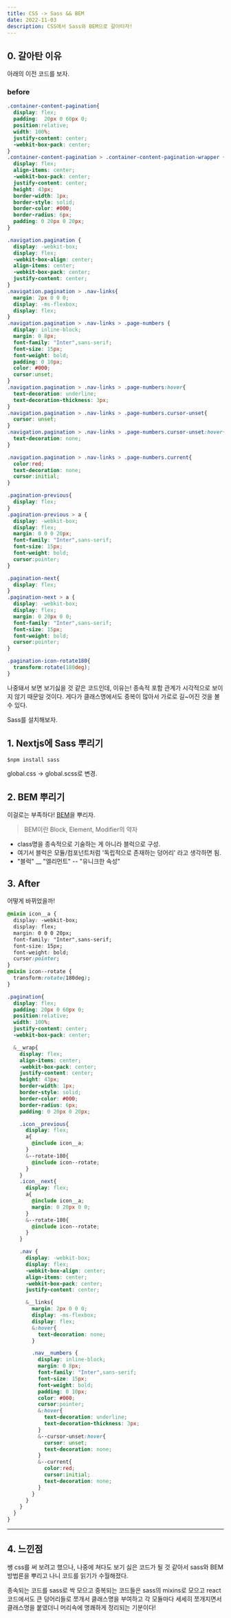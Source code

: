 ```yaml
---
title: CSS -> Sass && BEM
date: 2022-11-03
description: CSS에서 Sass와 BEM으로 갈아타자!
---
```


## 0. 갈아탄 이유
아래의 이전 코드를 보자.

### before
```css
.container-content-pagination{
  display: flex;
  padding:  20px 0 60px 0;
  position:relative;
  width: 100%;
  justify-content: center;
  -webkit-box-pack: center;
}
.container-content-pagination > .container-content-pagination-wrapper {
  display: flex;
  align-items: center;
  -webkit-box-pack: center;
  justify-content: center;
  height: 43px;
  border-width: 1px;
  border-style: solid;
  border-color: #000;
  border-radius: 6px;
  padding: 0 20px 0 20px;
}

.navigation.pagination {
  display: -webkit-box;
  display: flex;
  -webkit-box-align: center;
  align-items: center;
  -webkit-box-pack: center;
  justify-content: center;
}
.navigation.pagination > .nav-links{
  margin: 2px 0 0 0;
  display: -ms-flexbox;
  display: flex;
}
.navigation.pagination > .nav-links > .page-numbers {
  display: inline-block;
  margin: 0 8px;
  font-family: "Inter",sans-serif;
  font-size: 15px;
  font-weight: bold;
  padding: 0 10px;
  color: #000;
  cursor:unset;
}
.navigation.pagination > .nav-links > .page-numbers:hover{
  text-decoration: underline;
  text-decoration-thickness: 3px;
}
.navigation.pagination > .nav-links > .page-numbers.cursor-unset{
  cursor: unset;
}
.navigation.pagination > .nav-links > .page-numbers.cursor-unset:hover{
  text-decoration: none;
}

.navigation.pagination > .nav-links > .page-numbers.current{
  color:red;
  text-decoration: none;
  cursor:initial;
}

.pagination-previous{
  display: flex;
}
.pagination-previous > a {
  display: -webkit-box;
  display: flex;
  margin: 0 0 0 20px;
  font-family: "Inter",sans-serif;
  font-size: 15px;
  font-weight: bold;
  cursor:pointer;
}

.pagination-next{
  display: flex;
}
.pagination-next > a {
  display: -webkit-box;
  display: flex;
  margin: 0 20px 0 0;
  font-family: "Inter",sans-serif;
  font-size: 15px;
  font-weight: bold;
  cursor:pointer;
}

.pagination-icon-rotate180{
  transform:rotate(180deg);
}
```

나중돼서 보면 보기싫을 것 같은 코드인데, 이유는!
종속적 포함 관계가 시각적으로 보이지 않기 때문일 것이다.
게다가 클래스명에서도 중복이 많아서 가로로 길~어진 것을 볼 수 있다.

Sass를 설치해보자.


## 1. Nextjs에 Sass 뿌리기

```
$npm install sass
```

global.css -> global.scss로 변경.


## 2. BEM 뿌리기
이걸로는 부족하다!
[BEM](https://velog.io/@nemo/bem)을 뿌리자.

> BEM이란 Block, Element, Modifier의 약자
- class명을 종속적으로 기술하는 게 아니라 블럭으로 구성.
- 여기서 블럭은 모듈/컴포넌트처럼 '독립적으로 존재하는 덩어리' 라고 생각하면 됨.
- "블럭" __ "엘리먼트" -- "유니크한 속성"


## 3. After
어떻게 바뀌었을까!

```css
@mixin icon__a {
  display: -webkit-box;
  display: flex;
  margin: 0 0 0 20px;
  font-family: "Inter",sans-serif;
  font-size: 15px;
  font-weight: bold;
  cursor:pointer;
}
@mixin icon--rotate {
  transform:rotate(180deg);
}

.pagination{
  display: flex;
  padding: 20px 0 60px 0;
  position:relative;
  width: 100%;
  justify-content: center;
  -webkit-box-pack: center;

  &__wrap{
    display: flex;
    align-items: center;
    -webkit-box-pack: center;
    justify-content: center;
    height: 43px;
    border-width: 1px;
    border-style: solid;
    border-color: #000;
    border-radius: 6px;
    padding: 0 20px 0 20px;

    .icon__previous{
      display: flex;
      a{
        @include icon__a;
      }
      &--rotate-180{
        @include icon--rotate;
      }
    }
    .icon__next{
      display: flex;
      a{
        @include icon__a;
        margin: 0 20px 0 0;
      }
      &--rotate-180{
        @include icon--rotate;
      }
    }

    .nav {
      display: -webkit-box;
      display: flex;
      -webkit-box-align: center;
      align-items: center;
      -webkit-box-pack: center;
      justify-content: center;

      &__links{
        margin: 2px 0 0 0;
        display: -ms-flexbox;
        display: flex;
        &:hover{
          text-decoration: none;
        }

        .nav__numbers {
          display: inline-block;
          margin: 0 8px;
          font-family: "Inter",sans-serif;
          font-size: 15px;
          font-weight: bold;
          padding: 0 10px;
          color: #000;
          cursor:pointer;
          &:hover{
            text-decoration: underline;
            text-decoration-thickness: 3px;
          }
          &--cursor-unset:hover{
            cursor: unset;
            text-decoration: none;
          }
          &--current{
            color:red;
            cursor:initial;
            text-decoration: none;
          }
        }
      }
    }
  }
}
```

***

## 4. 느낀점
쌩 css를 써 보려고 했으나,
나중에 쳐다도 보기 싫은 코드가 될 것 같아서
sass와 BEM 방법론을 뿌리고 나니 코드를 읽기가 수월해졌다.

종속되는 코드를 sass로 싹 모으고
중복되는 코드들은 sass의 mixins로 모으고
react 코드에서도 큰 덩어리들로 쪼개서 클래스명을 부여하고
각 모듈마다 세세히 쪼개지면서 클래스명을 붙였더니
머리속에 명쾌하게 정리되는 기분이다!